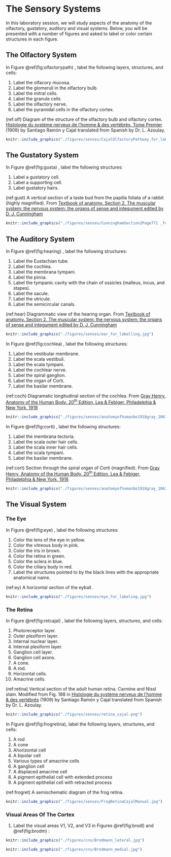 # The Sensory Systems

In this laboratory session, we will study aspects of the anatomy of the olfactory, gustatory, auditory and visual systems. Below, you will be presented with a number of figures and asked to label or color certain structures in each figure.

## The Olfactory System

In Figure \@ref(fig:olfactorypath) , label the following layers, structures, and cells:

1. Label the olfacory mucosa.
1. Label the glomeruli in the olfactory bulb.
1. Label the mitral cells.
1. Label the granule cells
1. Label the olfactory nerve.
1. Label the pyramidal cells in the olfactory cortex.


(ref:olf) Diagram of the structure of the olfactory bulb and olfactory cortex. [Histologie du système nerveux de l'homme & des vertébrés, Tome Premier](https://wellcomelibrary.org/item/b2129592x#?c=0&m=0&s=0&cv=14&z=0%2C-3.48%2C1%2C8.6591) (1909) by Santiago Ramón y Cajal translated from Spanish by Dr. L. Azoulay.

```r
knitr::include_graphics("./figures/senses/CajalOlfactoryPathway_for_labeling.jpg")
```

## The Gustatory System

In Figure \@ref(fig:gusta) , label the following structures:

1. Label a gustatory cell.
1. Label a supporting cell.
1. Label gustatory hairs.

(ref:gust) A vertical section of a taste bud from the papilla foliata of a rabbit (highly magnified). From [Textbook of anatomy. Section 2. The muscular system: the nervous system: the organs of sense and integument edited by D. J. Cunningham](https://wellcomelibrary.org/item/b21271070) 


```r
knitr::include_graphics("./figures/senses/CunninghamSection2Page771 _for_labelling.jpg")
```

## The Auditory System

In Figure \@ref(fig:hearing) , label the following structures:

1. Label the Eustachian tube.
1. Label the cochlea.
1. Label the membrana tympani.
1. Label the pinna.
1. Label the tympanic cavity with the chain of ossicles (malleus, incus, and stapes).
1. Label the sacule.
1. Label the utricule.
1. Label the semicircular canals.


(ref:hear) Diagrammatic view of the hearing organ. From [Textbook of anatomy. Section 2. The muscular system: the nervous system: the organs of sense and integument edited by D. J. Cunningham](https://wellcomelibrary.org/item/b21271070) 

```r
knitr::include_graphics("./figures/senses/ear_for_labelling.jpg")
```

In Figure \@ref(fig:cochlea) , label the following structures:

1. Label the vestibular membrane.
1. Label the scala vestibuli.
1. Label the scala tympani.
1. Label the cochlear nerve.
1. Label the spiral ganglion.
1. Label the organ of Corti.
1. Label the basilar membrane.

(ref:coch) Diagramatic longitudinal section of the cochlea. From [Gray Henry, Anatomy of the Human Body. 20^th^ Edition, Lea & Febiger, Philadelphia & New York, 1918](https://archive.org/details/anatomyofhumanbo1918gray/page/n6/mode/2up) 


```r
knitr::include_graphics("./figures/senses/anatomyofhumanbo1918gray_1061_for_labelling.jpg")
```

In Figure \@ref(fig:corti) , label the following structures:

1. Label the membrana tectoria.
1. Label the scala outer hair cells.
1. Label the scala inner hair cells.
1. Label the scala tympani.
1. Label the basilar membrane.

(ref:cort) Section through the spiral organ of Corti (magnified). From [Gray Henry, Anatomy of the Human Body. 20^th^ Edition, Lea & Febiger, Philadelphia & New York, 1918](https://archive.org/details/anatomyofhumanbo1918gray/page/n6/mode/2up) 


```r
knitr::include_graphics("./figures/senses/anatomyofhumanbo1918gray_1062_for_labelling.jpg")
```

## The Visual System

### The Eye

In Figure \@ref(fig:eye) , label the following structures:

1. Color the lens of the eye in yellow. 
1. Color the vitreous body in pink. 
1. Color the iris in brown.
1. Color the retina in green.
1. Color the sclera in blue.
1. Color the ciliary body in red.
1. Label the structures pointed to by the black lines with the appropriate anatomical name.

(ref:ey) A horizontal section of the eyball. 

```r
knitr::include_graphics("./figures/senses/eye_for_labeling.jpg")
```

### The Retina 

In Figure \@ref(fig:retcajal) , label the following layers, structures, and cells:

1. Photoreceptor layer.
2. Outer plexiform layer.
3. Internal nuclear layer.
4. Internal plexiform layer.
5. Ganglion cell layer.
6. Ganglion cell axons.
7. A cone.
8. A rod.
9. Horizontal cells.
10. Amacrine cells. 


(ref:retina) Vertical section of the adult human retina. Carmine and Nissl stain. Modified from Fig. 188 in [Histologie du système nerveux de l'homme & des vertébrés](https://wellcomelibrary.org/item/b2129592x#?c=0&m=0&s=0&cv=0&z=-0.9137%2C-0.0887%2C2.8274%2C1.7747) (1909) by Santiago Ramón y Cajal translated from Spanish by Dr. L. Azoulay.

```r
knitr::include_graphics("./figures/senses/retina_cajal.png")
```

In Figure \@ref(fig:frogretina), label the following layers, structures, and cells:

1. A rod
1. A cone
1. Ahorizontal cell
1. A bipolar cell
1. Various types of amacrine cells
1. A ganglion cell
1. A displaced amacrine cell
1. A pigment epithelial cell with extended process
1. A pigment epithelial cell with retracted process

(ref:frogret) A semischematic diagram of the frog retina. 

```r
knitr::include_graphics("./figures/senses/FrogRetinaCajalManual.jpg")
```

### Visual Areas Of The Cortex

1. Label the visual areas V1, V2, and V3 in Figures \@ref(fig:brodl) and \@ref(fig:brodm) :


```r
knitr::include_graphics("./figures/cns/Brodmann_lateral.jpg")
```


```r
knitr::include_graphics("./figures/cns/Brodmann_medial.jpg")
```

